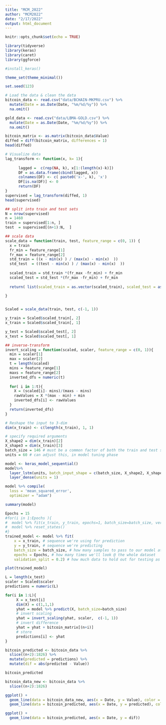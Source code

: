 ```yaml
---
title: "MCM_2022"
author: "MCM2022"
date: "2/17/2022"
output: html_document
---
```


```r
knitr::opts_chunk$set(echo = TRUE)
```

```r
library(tidyverse)
library(keras)
library(caret)
library(ggforce)

#install_keras()

theme_set(theme_minimal())

set.seed(123)
```

```r
# Load the data & clean the data
bitcoin_data <- read.csv("data/BCHAIN-MKPRU.csv") %>% 
  mutate(Date = as.Date(Date, "%m/%d/%y")) %>% 
  na.omit()

gold_data <- read.csv("data/LBMA-GOLD.csv") %>% 
  mutate(Date = as.Date(Date, "%m/%d/%y")) %>% 
  na.omit()
```

```r
bitcoin_matrix <- as.matrix(bitcoin_data$Value)
diffed = diff(bitcoin_matrix, differences = 1)
head(diffed)
```

```r
# Visualize data
lag_transform <- function(x, k= 1){
    
      lagged =  c(rep(NA, k), x[1:(length(x)-k)])
      DF = as.data.frame(cbind(lagged, x))
      colnames(DF) <- c( paste0('x-', k), 'x')
      DF[is.na(DF)] <- 0
      return(DF)
}
supervised = lag_transform(diffed, 1)
head(supervised)
```

```r
## split into train and test sets
N = nrow(supervised)
n = 1460
train = supervised[1:n, ]
test  = supervised[(n+1):N,  ]
```

```r
## scale data
scale_data = function(train, test, feature_range = c(0, 1)) {
  x = train
  fr_min = feature_range[1]
  fr_max = feature_range[2]
  std_train = ((x - min(x) ) / (max(x) - min(x)  ))
  std_test  = ((test - min(x) ) / (max(x) - min(x)  ))
  
  scaled_train = std_train *(fr_max -fr_min) + fr_min
  scaled_test = std_test *(fr_max -fr_min) + fr_min
  
  return( list(scaled_train = as.vector(scaled_train), scaled_test = as.vector(scaled_test) ,scaler= c(min =min(x), max = max(x))) )
  
}


Scaled = scale_data(train, test, c(-1, 1))

y_train = Scaled$scaled_train[, 2]
x_train = Scaled$scaled_train[, 1]

y_test = Scaled$scaled_test[, 2]
x_test = Scaled$scaled_test[, 1]
```

```r
## inverse-transform
invert_scaling = function(scaled, scaler, feature_range = c(0, 1)){
  min = scaler[1]
  max = scaler[2]
  t = length(scaled)
  mins = feature_range[1]
  maxs = feature_range[2]
  inverted_dfs = numeric(t)
  
  for( i in 1:t){
    X = (scaled[i]- mins)/(maxs - mins)
    rawValues = X *(max - min) + min
    inverted_dfs[i] <- rawValues
  }
  return(inverted_dfs)
}
```

```r
# Reshape the input to 3-dim
dim(x_train) <- c(length(x_train), 1, 1)

# specify required arguments
X_shape2 = dim(x_train)[2]
X_shape3 = dim(x_train)[3]
batch_size = 146 # must be a common factor of both the train and test samples
units = 60 # can adjust this, in model tuning phase

model <- keras_model_sequential() 
model%>%
  layer_lstm(units, batch_input_shape = c(batch_size, X_shape2, X_shape3), stateful= TRUE)%>%
  layer_dense(units = 1)
```

```r
model %>% compile(
  loss = 'mean_squared_error',
  optimizer = "adam")
```

```r
summary(model)
```

```r
Epochs = 15
#for(i in 1:Epochs ){
#  model %>% fit(x_train, y_train, epochs=1, batch_size=batch_size, verbose=1, shuffle=FALSE)
#  model %>% reset_states()
#}
trained_model <- model %>% fit(
    x = x_train, # sequence we're using for prediction 
    y = y_train, # sequence we're predicting
    batch_size = batch_size, # how many samples to pass to our model at a time
    epochs = Epochs, # how many times we'll look @ the whole dataset
    validation_split = 0.2) # how much data to hold out for testing as we go along

plot(trained_model)
```

```r
L = length(x_test)
scaler = Scaled$scaler
predictions = numeric(L)

for(i in 1:L){
     X = x_test[i]
     dim(X) = c(1,1,1)
     yhat = model %>% predict(X, batch_size=batch_size)
     # invert scaling
     yhat = invert_scaling(yhat, scaler,  c(-1, 1))
     # invert difference
     yhat = yhat + bitcoin_matrix[(n+i)]
     # store
     predictions[i] <- yhat
}
```

```r
bitcoin_predicted <- bitcoin_data %>% 
  slice((n+2):1826) %>% 
  mutate(predicted = predictions) %>% 
  mutate(dif = abs(predicted - Value))

bitcoin_predicted

bitcoin_data_new <- bitcoin_data %>% 
  slice((n+2):1826)

ggplot() +
  geom_line(data = bitcoin_data_new, aes(x = Date, y = Value), color = "blue") +
  geom_line(data = bitcoin_predicted, aes(x = Date, y = predicted), color = "red")

ggplot() +
  geom_line(data = bitcoin_predicted, aes(x = Date, y = dif))
```







